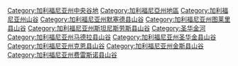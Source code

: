 [[Category:加利福尼亚州中央谷地|Category:加利福尼亚州中央谷地]]
[[Category:加利福尼亞州地區|Category:加利福尼亞州地區]]
[[Category:加利福尼亚州山谷|Category:加利福尼亚州山谷]]
[[Category:加利福尼亚州默塞德县山谷|Category:加利福尼亚州默塞德县山谷]]
[[Category:加利福尼亚州图莱里县山谷|Category:加利福尼亚州图莱里县山谷]]
[[Category:加利福尼亚州斯坦尼斯劳斯县山谷|Category:加利福尼亚州斯坦尼斯劳斯县山谷]]
[[Category:圣华金河|Category:圣华金河]]
[[Category:加利福尼亚州马德拉县山谷|Category:加利福尼亚州马德拉县山谷]]
[[Category:加利福尼亚州圣华金县山谷|Category:加利福尼亚州圣华金县山谷]]
[[Category:加利福尼亚州克恩县山谷|Category:加利福尼亚州克恩县山谷]]
[[Category:加利福尼亚州金斯县山谷|Category:加利福尼亚州金斯县山谷]]
[[Category:加利福尼亚州费雷斯诺县山谷|Category:加利福尼亚州费雷斯诺县山谷]]